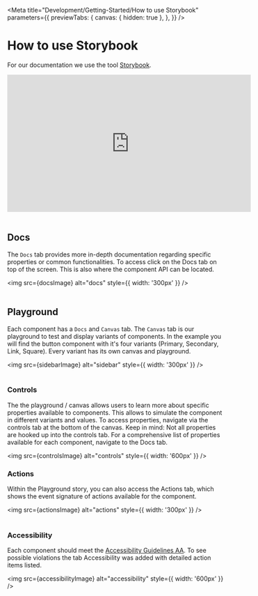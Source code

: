 
<Meta
  title="Development/Getting-Started/How to use Storybook"
  parameters={{
    previewTabs: {
      canvas: { hidden: true },
    },
  }}
/>

# How to use Storybook

For our documentation we use the tool [Storybook](https://storybook.js.org/).

<iframe
  width="560"
  height="315"
  src="https://www.youtube.com/embed/p-LFh5Y89eM"
  title="YouTube video player"
  frameBorder="0"
  allow="accelerometer; autoplay; clipboard-write; encrypted-media; gyroscope; picture-in-picture"
  allowFullScreen
></iframe>
<br />
<br />

## Docs

The `Docs` tab provides more in-depth documentation regarding specific properties or common functionalities.
To access click on the Docs tab on top of the screen. This is also where the component API can be located.


<img src={docsImage} alt="docs" style={{ width: '300px' }} />
<br />
<br />

## Playground

Each component has a `Docs` and `Canvas` tab. The `Canvas` tab is our playground to test and display variants of components.
In the example you will find the button component with it's four variants (Primary, Secondary, Link, Square). Every variant has its own canvas and playground.


<img src={sidebarImage} alt="sidebar" style={{ width: '300px' }} />
<br />
<br />

### Controls

The the playground / canvas allows users to learn more about specific properties available to components.
This allows to simulate the component in different variants and values.
To access properties, navigate via the controls tab at the bottom of the canvas.
Keep in mind: Not all properties are hooked up into the controls tab.
For a comprehensive list of properties available for each component, navigate to the Docs tab.


<img src={controlsImage} alt="controls" style={{ width: '600px' }} />
<br />

### Actions

Within the Playground story, you can also access the Actions tab, which shows the event signature of actions available for the component.


<img src={actionsImage} alt="actions" style={{ width: '300px' }} />
<br />
<br />

### Accessibility

Each component should meet the [Accessibility Guidelines AA](https://www.w3.org/WAI/WCAG2AA-Conformance). To see possible violations the tab Accessibility was added with detailed action items listed.


<img src={accessibilityImage} alt="accessibility" style={{ width: '600px' }} />
<br />
<br />

<bal-doc-github link="/stories/development/getting-started/01-storybook.stories.mdx"></bal-doc-github>
